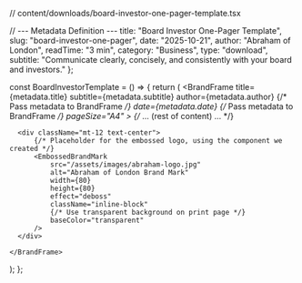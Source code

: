 // content/downloads/board-investor-one-pager-template.tsx


// --- Metadata Definition ---
  title: "Board Investor One-Pager Template",
  slug: "board-investor-one-pager",
  date: "2025-10-21",
  author: "Abraham of London",
  readTime: "3 min",
  category: "Business",
  type: "download",
  subtitle: "Communicate clearly, concisely, and consistently with your board and investors."
};

const BoardInvestorTemplate = () => {
  return (
    <BrandFrame
      title={metadata.title}
      subtitle={metadata.subtitle}
      author={metadata.author} {/* Pass metadata to BrandFrame */}
      date={metadata.date}     {/* Pass metadata to BrandFrame */}
      pageSize="A4"
    >
      {/* ... (rest of content) ... */}
      
      <div className="mt-12 text-center">
          {/* Placeholder for the embossed logo, using the component we created */}
          <EmbossedBrandMark
              src="/assets/images/abraham-logo.jpg"
              alt="Abraham of London Brand Mark"
              width={80}
              height={80}
              effect="deboss"
              className="inline-block"
              {/* Use transparent background on print page */}
              baseColor="transparent"
          />
      </div>

    </BrandFrame>
  );
};
